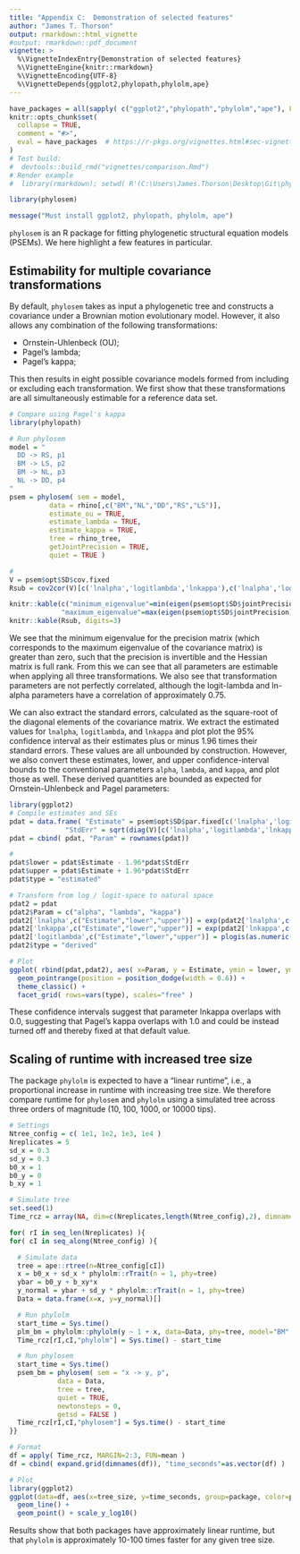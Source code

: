 ```yaml
---
title: "Appendix C:  Demonstration of selected features"
author: "James T. Thorson"
output: rmarkdown::html_vignette
#output: rmarkdown::pdf_document
vignette: >
  %\VignetteIndexEntry{Demonstration of selected features}
  %\VignetteEngine{knitr::rmarkdown}
  %\VignetteEncoding{UTF-8}
  %\VignetteDepends{ggplot2,phylopath,phylolm,ape}
---
```


```r
have_packages = all(sapply( c("ggplot2","phylopath","phylolm","ape"), FUN=requireNamespace))
knitr::opts_chunk$set(
  collapse = TRUE,
  comment = "#>",
  eval = have_packages  # https://r-pkgs.org/vignettes.html#sec-vignettes-eval-option
)
# Test build:
#  devtools::build_rmd("vignettes/comparison.Rmd")
# Render example
#  library(rmarkdown); setwd( R'(C:\Users\James.Thorson\Desktop\Git\phylosem\vignettes)' ); render( "demonstration.Rmd", pdf_document())
```

```r
library(phylosem)
```

```r
message("Must install ggplot2, phylopath, phylolm, ape")
```

`phylosem` is an R package for fitting phylogenetic structural equation models (PSEMs).   We here highlight a few features in particular.

## Estimability for multiple covariance transformations

By default, `phylosem` takes as input a phylogenetic tree and constructs a covariance under a Brownian motion evolutionary model.  However, it also allows any combination of the following transformations:

* Ornstein-Uhlenbeck (OU);
* Pagel's lambda;
* Pagel's kappa;

This then results in eight possible covariance models formed from including or excluding each transformation. We first show that these transformations are all simultaneously estimable for a reference data set.

```r

# Compare using Pagel's kappa
library(phylopath)

# Run phylosem
model = "
  DD -> RS, p1
  BM -> LS, p2
  BM -> NL, p3
  NL -> DD, p4
"
psem = phylosem( sem = model,
          data = rhino[,c("BM","NL","DD","RS","LS")],
          estimate_ou = TRUE,
          estimate_lambda = TRUE,
          estimate_kappa = TRUE,
          tree = rhino_tree,
          getJointPrecision = TRUE,
          quiet = TRUE )

#
V = psem$opt$SD$cov.fixed
Rsub = cov2cor(V)[c('lnalpha','logitlambda','lnkappa'),c('lnalpha','logitlambda','lnkappa')]

knitr::kable(c("minimum_eigenvalue"=min(eigen(psem$opt$SD$jointPrecision)$values),
             "maximum_eigenvalue"=max(eigen(psem$opt$SD$jointPrecision)$values)), digits=3)
knitr::kable(Rsub, digits=3)
```

We see that the minimum eigenvalue for the precision matrix (which corresponds to the maximum eigenvalue of the covariance matrix) is greater than zero, such that the precision is invertible and the Hessian matrix is full rank.  From this we can see that all parameters are estimable when applying all three transformations.  We also see that transformation parameters are not perfectly correlated, although the logit-lambda and ln-alpha parameters have a correlation of approximately 0.75.

We can also extract the standard errors, calculated as the square-root of the diagonal elements of the covariance matrix.  We extract the estimated values for `lnalpha`, `logitlambda`, and `lnkappa` and plot plot the 95% confidence interval as their estimates plus or minus 1.96 times their standard errors.  These values are all unbounded by construction.  However, we also convert these estimates, lower, and upper confidence-interval bounds to the conventional parameters `alpha`, `lambda`, and `kappa`, and plot those as well.  These derived quantities are bounded as expected for Ornstein-Uhlenbeck and Pagel parameters:

```r
library(ggplot2)
# Compile estimates and SEs
pdat = data.frame( "Estimate" = psem$opt$SD$par.fixed[c('lnalpha','logitlambda','lnkappa')],
              "StdErr" = sqrt(diag(V)[c('lnalpha','logitlambda','lnkappa')]) )
pdat = cbind( pdat, "Param" = rownames(pdat))

#
pdat$lower = pdat$Estimate - 1.96*pdat$StdErr
pdat$upper = pdat$Estimate + 1.96*pdat$StdErr
pdat$type = "estimated"

# Transform from log / logit-space to natural space
pdat2 = pdat
pdat2$Param = c("alpha", "lambda", "kappa")
pdat2['lnalpha',c("Estimate","lower","upper")] = exp(pdat2['lnalpha',c("Estimate","lower","upper")])
pdat2['lnkappa',c("Estimate","lower","upper")] = exp(pdat2['lnkappa',c("Estimate","lower","upper")])
pdat2['logitlambda',c("Estimate","lower","upper")] = plogis(as.numeric(pdat2['logitlambda',c("Estimate","lower","upper")]))
pdat2$type = "derived"

# Plot
ggplot( rbind(pdat,pdat2), aes( x=Param, y = Estimate, ymin = lower, ymax = upper)) +
  geom_pointrange(position = position_dodge(width = 0.6)) +
  theme_classic() +
  facet_grid( rows=vars(type), scales="free" )
```

These confidence intervals suggest that parameter lnkappa overlaps with 0.0, suggesting that Pagel's kappa overlaps with 1.0 and could be instead turned off and thereby fixed at that default value.

## Scaling of runtime with increased tree size

The package `phylolm` is expected to have a "linear runtime", i.e., a proportional increase in runtime with increasing tree size.  We therefore compare runtime for `phylosem` and `phylolm` using a simulated tree across three orders of magnitude (10, 100, 1000, or 10000 tips).

```r
# Settings
Ntree_config = c( 1e1, 1e2, 1e3, 1e4 )
Nreplicates = 5
sd_x = 0.3
sd_y = 0.3
b0_x = 1
b0_y = 0
b_xy = 1

# Simulate tree
set.seed(1)
Time_rcz = array(NA, dim=c(Nreplicates,length(Ntree_config),2), dimnames=list(NULL,"tree_size"=Ntree_config,"package"=c("phylolm","phylosem")) )

for( rI in seq_len(Nreplicates) ){
for( cI in seq_along(Ntree_config) ){

  # Simulate data
  tree = ape::rtree(n=Ntree_config[cI])
  x = b0_x + sd_x * phylolm::rTrait(n = 1, phy=tree)
  ybar = b0_y + b_xy*x
  y_normal = ybar + sd_y * phylolm::rTrait(n = 1, phy=tree)
  Data = data.frame(x=x, y=y_normal)[]

  # Run phylolm
  start_time = Sys.time()
  plm_bm = phylolm::phylolm(y ~ 1 + x, data=Data, phy=tree, model="BM" )
  Time_rcz[rI,cI,"phylolm"] = Sys.time() - start_time

  # Run phylosem
  start_time = Sys.time()
  psem_bm = phylosem( sem = "x -> y, p",
            data = Data,
            tree = tree,
            quiet = TRUE,
            newtonsteps = 0,
            getsd = FALSE )
  Time_rcz[rI,cI,"phylosem"] = Sys.time() - start_time
}}

# Format
df = apply( Time_rcz, MARGIN=2:3, FUN=mean )
df = cbind( expand.grid(dimnames(df)), "time_seconds"=as.vector(df) )

# Plot
library(ggplot2)
ggplot(data=df, aes(x=tree_size, y=time_seconds, group=package, color=package)) +
  geom_line() +
  geom_point() + scale_y_log10()
```

Results show that both packages have approximately linear runtime, but that `phylolm` is approximately 10-100 times faster for any given tree size.

